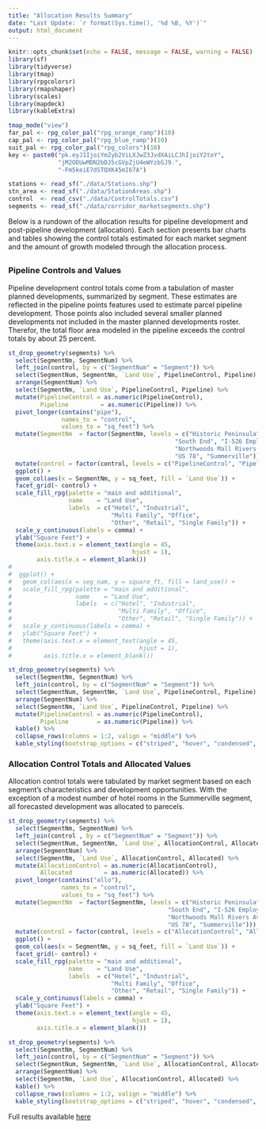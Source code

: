 ```yaml
---
title: "Allocation Results Summary"
date: "Last Update: `r format(Sys.time(), '%d %B, %Y')`"
output: html_document
---
```


```r
knitr::opts_chunk$set(echo = FALSE, message = FALSE, warning = FALSE)
library(sf)
library(tidyverse)
library(tmap)
library(rpgcolorsr)
library(rmapshaper)
library(scales)
library(mapdeck)
library(kableExtra)

tmap_mode("view")
far_pal <- rpg_color_pal("rpg_orange_ramp")(10)
cap_pal <- rpg_color_pal("rpg_blue_ramp")(10)
suit_pal <- rpg_color_pal("rpg_colors")(10)
key <- paste0("pk.eyJ1IjoiYmZyb2ViLXJwZ3JvdXAiLCJhIjoiY2toY",
              "jM2ODUwMDN2bDJ5cGVpZjU4eWYzbSJ9.",
              "-Fm5keiE7dSTQXK45mI67A")
```

```r
stations <- read_sf("./data/Stations.shp") 
stn_area <- read_sf("./data/StationAreas.shp") 
control  <- read_csv("./data/ControlTotals.csv")
segments <- read_sf("./data/corridor_marketsegments.shp")
```

Below is a rundown of the allocation results for pipeline development
and post-pipeline development (allocation). Each section presents bar charts
and tables showing the control totals estimated for each market segment and
the amount of growth modeled through the allocation process.

## {.tabset}

### Pipeline Controls and Values
Pipeline development control totals come from a tabulation of master planned
developments, summarized by segment. These estimates are reflected in the
pipeline points features used to estimate parcel pipeline development. Those
points also included several smaller planned developments not included in the
master planned developments roster. Therefor, the total floor area modeled in
the pipeline exceeds the control totals by about 25 percent.
```r
st_drop_geometry(segments) %>% 
  select(SegmentNm, SegmentNum) %>%
  left_join(control, by = c("SegmentNum" = "Segment")) %>%
  select(SegmentNum, SegmentNm, `Land Use`, PipelineControl, Pipeline) %>%
  arrange(SegmentNum) %>%
  select(SegmentNm, `Land Use`, PipelineControl, Pipeline) %>%
  mutate(PipelineControl = as.numeric(PipelineControl),
         Pipeline         = as.numeric(Pipeline)) %>%
  pivot_longer(contains("pipe"),
               names_to = "control",
               values_to = "sq_feet") %>%
  mutate(SegmentNm  = factor(SegmentNm, levels = c("Historic Peninsula", "The Neck",
                                               "South End", "I-526 Employment", 
                                               "Northwoods Mall Rivers Ave", 
                                               "US 78", "Summerville"))) %>%
  mutate(control = factor(control, levels = c("PipelineControl", "Pipeline"))) %>%
  ggplot() +
  geom_col(aes(x = SegmentNm, y = sq_feet, fill = `Land Use`)) +
  facet_grid(~ control) +
  scale_fill_rpg(palette = "main and additional",
                 name    = "Land Use",
                 labels  = c("Hotel", "Industrial",
                             "Multi Family", "Office", 
                             "Other", "Retail", "Single Family")) +
  scale_y_continuous(labels = comma) +
  ylab("Square Feet") +
  theme(axis.text.x = element_text(angle = 45,
                                   hjust = 1),
        axis.title.x = element_blank())
# 
#  ggplot() +
#   geom_col(aes(x = seg_nam, y = square_ft, fill = land_use)) +
#   scale_fill_rpg(palette = "main and additional",
#                  name    = "Land Use",
#                  labels  = c("Hotel", "Industrial",
#                              "Multi Family", "Office", 
#                              "Other", "Retail", "Single Family")) +
#   scale_y_continuous(labels = comma) +
#   ylab("Square Feet") +
#   theme(axis.text.x = element_text(angle = 45,
#                                    hjust = 1),
#         axis.title.x = element_blank())
```

```r
st_drop_geometry(segments) %>% 
  select(SegmentNm, SegmentNum) %>%
  left_join(control, by = c("SegmentNum" = "Segment")) %>%
  select(SegmentNum, SegmentNm, `Land Use`, PipelineControl, Pipeline) %>%
  arrange(SegmentNum) %>%
  select(SegmentNm, `Land Use`, PipelineControl, Pipeline) %>%
  mutate(PipelineControl = as.numeric(PipelineControl),
         Pipeline        = as.numeric(Pipeline)) %>%
  kable() %>%
  collapse_rows(columns = 1:2, valign = "middle") %>%
  kable_styling(bootstrap_options = c("striped", "hover", "condensed", "responsive")) 
```



### Allocation Control Totals and Allocated Values

Allocation control totals were tabulated by market segment based on each 
segment's characteristics and development opportunities. With the exception of
a modest number of hotel rooms in the Summerville segment, all forecasted
development was allocated to parecels.

```r
st_drop_geometry(segments) %>% 
  select(SegmentNm, SegmentNum) %>%
  left_join(control , by = c("SegmentNum" = "Segment")) %>%
  select(SegmentNum, SegmentNm, `Land Use`, AllocationControl, Allocated) %>%
  arrange(SegmentNum) %>%
  select(SegmentNm, `Land Use`, AllocationControl, Allocated) %>%
  mutate(AllocationControl = as.numeric(AllocationControl),
         Allocated         = as.numeric(Allocated)) %>%
  pivot_longer(contains("allo"),
               names_to = "control",
               values_to = "sq_feet") %>%
  mutate(SegmentNm  = factor(SegmentNm, levels = c("Historic Peninsula", "The Neck",
                                             "South End", "I-526 Employment", 
                                             "Northwoods Mall Rivers Ave", 
                                             "US 78", "Summerville"))) %>%
  mutate(control = factor(control, levels = c("AllocationControl", "Allocated"))) %>%
  ggplot() +
  geom_col(aes(x = SegmentNm, y = sq_feet, fill = `Land Use`)) +
  facet_grid(~ control) +
  scale_fill_rpg(palette = "main and additional",
                 name    = "Land Use",
                 labels  = c("Hotel", "Industrial",
                             "Multi Family", "Office", 
                             "Other", "Retail", "Single Family")) +
  scale_y_continuous(labels = comma) +
  ylab("Square Feet") +
  theme(axis.text.x = element_text(angle = 45,
                                   hjust = 1),
        axis.title.x = element_blank())
```


```r
st_drop_geometry(segments) %>% 
  select(SegmentNm, SegmentNum) %>%
  left_join(control, by = c("SegmentNum" = "Segment")) %>%
  select(SegmentNum, SegmentNm, `Land Use`, AllocationControl, Allocated) %>%
  arrange(SegmentNum) %>%
  select(SegmentNm, `Land Use`, AllocationControl, Allocated) %>%
  kable() %>%
  collapse_rows(columns = 1:2, valign = "middle") %>%
  kable_styling(bootstrap_options = c("striped", "hover", "condensed", "responsive"))
```



Full results available [here](https://storymaps.arcgis.com/stories/2d60f4d4609a4d798e165d69ebd46b65)